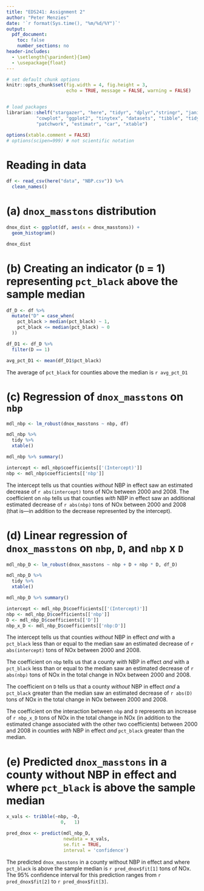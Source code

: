 ```yaml
---
title: "EDS241: Assignment 2"
author: "Peter Menzies"
date: '`r format(Sys.time(), "%m/%d/%Y")`'
output: 
  pdf_document:
    toc: false
    number_sections: no
header-includes:
  - \setlength{\parindent}{1em}
  - \usepackage{float}
---
```


```r

# set default chunk options
knitr::opts_chunk$set(fig.width = 4, fig.height = 3, 
                      echo = TRUE, message = FALSE, warning = FALSE)


# load packages
librarian::shelf("stargazer", "here", "tidyr", "dplyr","stringr", "janitor", 
           "cowplot", "ggplot2", "tinytex", "datasets", "tibble", "tidyverse", 
           "patchwork", "estimatr", "car", "xtable")

options(xtable.comment = FALSE)
# options(scipen=999) # not scientific notation
```

# Reading in data

```r
df <- read_csv(here("data", "NBP.csv")) %>% 
  clean_names()
```

# (a) `dnox_masstons` distribution

```r
dnox_dist <- ggplot(df, aes(x = dnox_masstons)) +
  geom_histogram()

dnox_dist
```


# (b) Creating an indicator (`D` = 1) representing `pct_black` above the sample median

```r
df_D <- df %>% 
  mutate("D" = case_when(
    pct_black > median(pct_black) ~ 1,
    pct_black <= median(pct_black) ~ 0
  ))

df_D1 <- df_D %>% 
  filter(D == 1)

avg_pct_D1 <- mean(df_D1$pct_black)
```

\noindent The average of `pct_black` for counties above the median is `r avg_pct_D1`

# (c) Regression of `dnox_masstons` on `nbp`

```r
mdl_nbp <- lm_robust(dnox_masstons ~ nbp, df)
```

```r
mdl_nbp %>% 
  tidy %>% 
  xtable()
```

```r
mdl_nbp %>% summary()
```

```r
intercept <- mdl_nbp$coefficients[['(Intercept)']]
nbp <- mdl_nbp$coefficients[['nbp']]
```


\noindent The intercept tells us that counties *without* NBP in effect saw an estimated decrease of `r abs(intercept)` tons of NOx between 2000 and 2008. The coefficient on `nbp` tells us that counties *with* NBP in effect saw an additional estimated decrease of `r abs(nbp)` tons of NOx between 2000 and 2008 (that is---in addition to the decrease represented by the intercept).

# (d) Linear regression of `dnox_masstons` on `nbp`, `D`, and `nbp` x `D`

```r
mdl_nbp_D <- lm_robust(dnox_masstons ~ nbp + D + nbp * D, df_D)
```

```r
mdl_nbp_D %>% 
  tidy %>% 
  xtable()
```

```r
mdl_nbp_D %>% summary()
```

```r
intercept <- mdl_nbp_D$coefficients[['(Intercept)']]
nbp <- mdl_nbp_D$coefficients[['nbp']]
D <- mdl_nbp_D$coefficients[['D']]
nbp_x_D <- mdl_nbp_D$coefficients[['nbp:D']]
```

\noindent The intercept tells us that counties *without* NBP in effect *and* with a `pct_black` less than or equal to the median saw an estimated decrease of `r abs(intercept)` tons of NOx between 2000 and 2008. 

\noindent The coefficient on `nbp` tells us that a county *with* NBP in effect *and* with a `pct_black` less than or equal to the median saw an estimated decrease of `r abs(nbp)` tons of NOx in the total change in NOx between 2000 and 2008.

\noindent The coefficient on `D` tells us that a county *without* NBP in effect *and* a `pct_black` greater than the median saw an estimated decrease of `r abs(D)` tons of NOx in the total change in NOx between 2000 and 2008.

\noindent The coefficient on the interaction between `nbp` and `D` represents an increase of `r nbp_x_D` tons of NOx in the total change in NOx (in addition to the estimated change associated with the other two coefficients) between 2000 and 2008 in counties *with* NBP in effect *and* `pct_black` greater than the median.



# (e) Predicted `dnox_masstons` in a county without NBP in effect and where `pct_black` is above the sample median

```r
x_vals <- tribble(~nbp, ~D,
                    0,   1)

pred_dnox <- predict(mdl_nbp_D,
                     newdata = x_vals,
                     se.fit = TRUE,
                     interval = 'confidence')
```

The predicted `dnox_masstons` in a county without NBP in effect and where `pct_black` is above the sample median is `r pred_dnox$fit[1]` tons of NOx. The 95% confidence interval for this prediction ranges from `r pred_dnox$fit[2]` to `r pred_dnox$fit[3]`.



